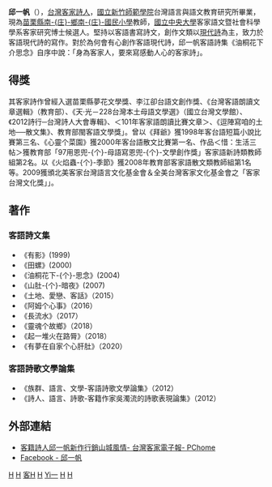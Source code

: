 {{BLP unsourced|time=2021-03-17T07:33:14+00:00}}
{{Infobox writer
| 姓名     = 邱一帆
| 語言     = [[中華民國國語|國語]]、[[客語|客語]]、[[英語|英語]]
| 出生地點 = {{birth year and age|1971}}<br>{{ROC|臺灣省}}[[苗栗縣|苗栗縣]][[南庄鄉_(台灣)|南-{庄}-鄉]]
| 國籍     = {{ROC}}
| 教育程度 = [[國立中央大學|國立中央大學]]客家語文暨社會科學學系客家研究博士班
}}
{{Taiwanese
| tablewidth = 300
| image = 
| width = 
| hanji = 邱一帆
| tsuin = 
| holo = 
| haka = Hiu<sup>ˊ</sup> Id<sup>ˋ</sup> Fam<sup>ˇ</sup> （[[四縣腔|四縣腔]]）
}}
'''邱一帆'''（{{bd|1971年||catIdx=C邱}}），[[台灣客家人|台灣客家]][[詩人|詩人]]，[[國立新竹師範學院|國立新竹師範學院]]台灣語言與語文教育研究所畢業，現為[[苗栗縣南庄鄉南庄國民小學|苗栗縣南-{庄}-鄉南-{庄}-國民小學]]教師，[[國立中央大學|國立中央大學]]客家語文暨社會科學學系客家研究博士候選人。堅持以客語書寫詩文，創作文類以[[現代詩|現代詩]]為主，致力於客語現代詩的寫作。對於為何會有心創作客語現代詩，邱一帆客語詩集《油桐花下介思念》自序中說：「身為客家人，要來寫感動人心的客家詩」。

==得獎==
其客家詩作曾經入選苗栗縣夢花文學獎、李江卻台語文創作獎、《台灣客語朗讀文章選輯》（教育部）、《天‧光－228台灣本土母語文學選》（國立台灣文學館）、《2012詩行─台灣詩人大會專輯》、＜101年客家語朗讀比賽文章＞、《逗陣寫咱的土地──散文集》、教育部閩客語文學獎」。曾以《拜爺》獲1998年客台語短篇小說比賽第三名、《心靈个菜園》獲2000年客台語散文比賽第一名、作品＜惜：生活三帖＞獲教育部「97用恩兜-{个}-母語寫恩兜-{个}-文學創作獎」客家語新詩類教師組第2名。以《火焰蟲-{个}-季節》獲2008年教育部客家語散文類教師組第1名等。2009獲頒北美客家台灣語言文化基金會＆全美台灣客家文化基金會之「客家台灣文化獎」」。

==著作==
===客語詩文集===
*《有影》(1999)
*《田螺》(2000)
*《油桐花下-{个}-思念》(2004)
*《山肚-{个}-暗夜》(2007)
*《土地、愛戀、客話》（2015）
*《阿姆个心事》（2016）
*《長流水》（2017）
*《靈魂个故鄉》（2018）
*《起一堆火在路脣》（2018）
*《有夢在自家个心肝肚》（2020）

=== 客語詩歌文學論集 ===
*《族群、語言、文學-客語詩歌文學論集》（2012）
*《詩人、語言、詩歌-客籍作家吳濁流的詩歌表現論集》（2012）

==外部連結==
*[http://mypaper.pchome.com.tw/twhakka/post/1324829261 客籍詩人邱一帆新作行銷山城風情- 台灣客家電子報- PChome ]
*[https://www.facebook.com/people/%E9%82%B1%E4%B8%80%E5%B8%86/100000623157506 Facebook - 邱一帆]

{{DEFAULTSORT:Qiu邱}}
[[Category:台灣詩人|H]]
[[Category:台灣教師|H]]
[[Category:國立中央大學校友|客H]]
[[Category:國立新竹教育大學校友|H]]
[[Category:邱姓|Yi一]]
[[Category:客家裔臺灣人|H]]
[[Category:南庄鄉人_(臺灣)|H]]